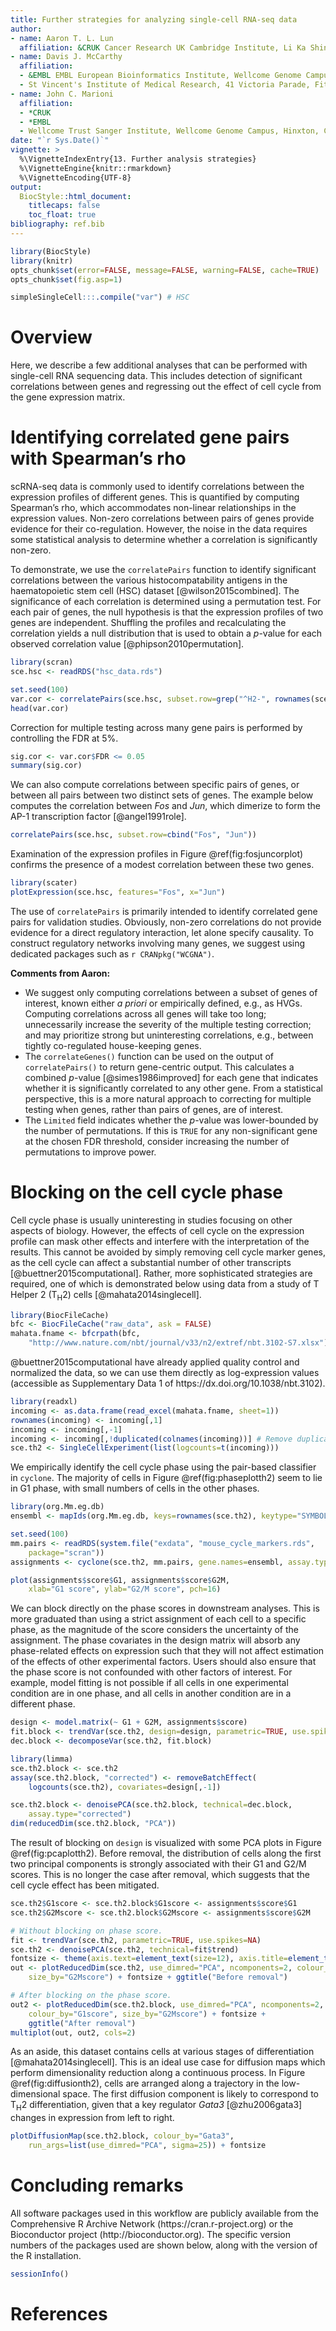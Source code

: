 ```yaml
---
title: Further strategies for analyzing single-cell RNA-seq data
author: 
- name: Aaron T. L. Lun
  affiliation: &CRUK Cancer Research UK Cambridge Institute, Li Ka Shing Centre, Robinson Way, Cambridge CB2 0RE, United Kingdom
- name: Davis J. McCarthy
  affiliation: 
  - &EMBL EMBL European Bioinformatics Institute, Wellcome Genome Campus, Hinxton, Cambridge CB10 1SD, United Kingdom
  - St Vincent's Institute of Medical Research, 41 Victoria Parade, Fitzroy, Victoria 3065, Australia
- name: John C. Marioni
  affiliation: 
  - *CRUK
  - *EMBL
  - Wellcome Trust Sanger Institute, Wellcome Genome Campus, Hinxton, Cambridge CB10 1SA, United Kingdom
date: "`r Sys.Date()`"
vignette: >
  %\VignetteIndexEntry{13. Further analysis strategies}
  %\VignetteEngine{knitr::rmarkdown}
  %\VignetteEncoding{UTF-8}    
output: 
  BiocStyle::html_document:
    titlecaps: false
    toc_float: true
bibliography: ref.bib
---
```


```r
library(BiocStyle)
library(knitr)
opts_chunk$set(error=FALSE, message=FALSE, warning=FALSE, cache=TRUE)
opts_chunk$set(fig.asp=1)
```

```r
simpleSingleCell:::.compile("var") # HSC 
```

# Overview

Here, we describe a few additional analyses that can be performed with single-cell RNA sequencing data.
This includes detection of significant correlations between genes
and regressing out the effect of cell cycle from the gene expression matrix.

# Identifying correlated gene pairs with Spearman's rho

scRNA-seq data is commonly used to identify correlations between the expression profiles of different genes.
This is quantified by computing Spearman's rho, which accommodates non-linear relationships in the expression values.
Non-zero correlations between pairs of genes provide evidence for their co-regulation.
However, the noise in the data requires some statistical analysis to determine whether a correlation is significantly non-zero.

To demonstrate, we use the `correlatePairs` function to identify significant correlations between the various histocompatability antigens in the haematopoietic stem cell (HSC) dataset [@wilson2015combined].
The significance of each correlation is determined using a permutation test.
For each pair of genes, the null hypothesis is that the expression profiles of two genes are independent.
Shuffling the profiles and recalculating the correlation yields a null distribution that is used to obtain a _p_-value for each observed correlation value [@phipson2010permutation].

```r
library(scran)
sce.hsc <- readRDS("hsc_data.rds")    

set.seed(100)
var.cor <- correlatePairs(sce.hsc, subset.row=grep("^H2-", rownames(sce.hsc)))
head(var.cor)
```

Correction for multiple testing across many gene pairs is performed by controlling the FDR at 5%.

```r
sig.cor <- var.cor$FDR <= 0.05
summary(sig.cor)
```

We can also compute correlations between specific pairs of genes, or between all pairs between two distinct sets of genes.
The example below computes the correlation between _Fos_ and _Jun_, which dimerize to form the AP-1 transcription factor [@angel1991role].

```r
correlatePairs(sce.hsc, subset.row=cbind("Fos", "Jun"))
```

Examination of the expression profiles in Figure \@ref(fig:fosjuncorplot) confirms the presence of a modest correlation between these two genes.

```r
library(scater)
plotExpression(sce.hsc, features="Fos", x="Jun")
```

The use of `correlatePairs` is primarily intended to identify correlated gene pairs for validation studies.
Obviously, non-zero correlations do not provide evidence for a direct regulatory interaction, let alone specify causality.
To construct regulatory networks involving many genes, we suggest using dedicated packages such as `r CRANpkg("WCGNA")`.

__Comments from Aaron:__

- We suggest only computing correlations between a subset of genes of interest, known either _a priori_ or empirically defined, e.g., as HVGs.
Computing correlations across all genes will take too long; unnecessarily increase the severity of the multiple testing correction; 
and may prioritize strong but uninteresting correlations, e.g., between tightly co-regulated house-keeping genes.
- The `correlateGenes()` function can be used on the output of `correlatePairs()` to return gene-centric output. 
This calculates a combined _p_-value [@simes1986improved] for each gene that indicates whether it is significantly correlated to any other gene.
From a statistical perspective, this is a more natural approach to correcting for multiple testing when genes, rather than pairs of genes, are of interest.
- The `Limited` field indicates whether the _p_-value was lower-bounded by the number of permutations.
If this is `TRUE` for any non-significant gene at the chosen FDR threshold, consider increasing the number of permutations to improve power.

# Blocking on the cell cycle phase

Cell cycle phase is usually uninteresting in studies focusing on other aspects of biology.
However, the effects of cell cycle on the expression profile can mask other effects and interfere with the interpretation of the results.
This cannot be avoided by simply removing cell cycle marker genes, as the cell cycle can affect a substantial number of other transcripts [@buettner2015computational].
Rather, more sophisticated strategies are required, one of which is demonstrated below using data from a study of T Helper 2 (T~H~2) cells [@mahata2014singlecell].

```r
library(BiocFileCache)
bfc <- BiocFileCache("raw_data", ask = FALSE)
mahata.fname <- bfcrpath(bfc, 
    "http://www.nature.com/nbt/journal/v33/n2/extref/nbt.3102-S7.xlsx")
```

@buettner2015computational have already applied quality control and normalized the data, so we can use them directly as log-expression values (accessible as Supplementary Data 1 of https://dx.doi.org/10.1038/nbt.3102).

```r
library(readxl)
incoming <- as.data.frame(read_excel(mahata.fname, sheet=1))
rownames(incoming) <- incoming[,1]
incoming <- incoming[,-1]
incoming <- incoming[,!duplicated(colnames(incoming))] # Remove duplicated genes.
sce.th2 <- SingleCellExperiment(list(logcounts=t(incoming)))
```

We empirically identify the cell cycle phase using the pair-based classifier in `cyclone`.
The majority of cells in Figure \@ref(fig:phaseplotth2) seem to lie in G1 phase, with small numbers of cells in the other phases.

```r
library(org.Mm.eg.db)
ensembl <- mapIds(org.Mm.eg.db, keys=rownames(sce.th2), keytype="SYMBOL", column="ENSEMBL")

set.seed(100)
mm.pairs <- readRDS(system.file("exdata", "mouse_cycle_markers.rds", 
    package="scran"))
assignments <- cyclone(sce.th2, mm.pairs, gene.names=ensembl, assay.type="logcounts")

plot(assignments$score$G1, assignments$score$G2M, 
    xlab="G1 score", ylab="G2/M score", pch=16)
```

We can block directly on the phase scores in downstream analyses.
This is more graduated than using a strict assignment of each cell to a specific phase, as the magnitude of the score considers the uncertainty of the assignment.
The phase covariates in the design matrix will absorb any phase-related effects on expression such that they will not affect estimation of the effects of other experimental factors.
Users should also ensure that the phase score is not confounded with other factors of interest.
For example, model fitting is not possible if all cells in one experimental condition are in one phase, and all cells in another condition are in a different phase.

```r
design <- model.matrix(~ G1 + G2M, assignments$score)
fit.block <- trendVar(sce.th2, design=design, parametric=TRUE, use.spikes=NA)
dec.block <- decomposeVar(sce.th2, fit.block)

library(limma)
sce.th2.block <- sce.th2
assay(sce.th2.block, "corrected") <- removeBatchEffect(
    logcounts(sce.th2), covariates=design[,-1])

sce.th2.block <- denoisePCA(sce.th2.block, technical=dec.block, 
    assay.type="corrected")
dim(reducedDim(sce.th2.block, "PCA"))
```

The result of blocking on `design` is visualized with some PCA plots in Figure \@ref(fig:pcaplotth2).
Before removal, the distribution of cells along the first two principal components is strongly associated with their G1 and G2/M scores.
This is no longer the case after removal, which suggests that the cell cycle effect has been mitigated.

```r
sce.th2$G1score <- sce.th2.block$G1score <- assignments$score$G1
sce.th2$G2Mscore <- sce.th2.block$G2Mscore <- assignments$score$G2M

# Without blocking on phase score.
fit <- trendVar(sce.th2, parametric=TRUE, use.spikes=NA) 
sce.th2 <- denoisePCA(sce.th2, technical=fit$trend)
fontsize <- theme(axis.text=element_text(size=12), axis.title=element_text(size=16))
out <- plotReducedDim(sce.th2, use_dimred="PCA", ncomponents=2, colour_by="G1score", 
    size_by="G2Mscore") + fontsize + ggtitle("Before removal")

# After blocking on the phase score.
out2 <- plotReducedDim(sce.th2.block, use_dimred="PCA", ncomponents=2, 
    colour_by="G1score", size_by="G2Mscore") + fontsize + 
    ggtitle("After removal")
multiplot(out, out2, cols=2)
```

As an aside, this dataset contains cells at various stages of differentiation [@mahata2014singlecell].
This is an ideal use case for diffusion maps which perform dimensionality reduction along a continuous process.
In Figure \@ref(fig:diffusionth2), cells are arranged along a trajectory in the low-dimensional space.
The first diffusion component is likely to correspond to T~H~2 differentiation, given that a key regulator _Gata3_ [@zhu2006gata3] changes in expression from left to right.

```r
plotDiffusionMap(sce.th2.block, colour_by="Gata3",
    run_args=list(use_dimred="PCA", sigma=25)) + fontsize
```

# Concluding remarks 

All software packages used in this workflow are publicly available from the Comprehensive R Archive Network (https://cran.r-project.org) or the Bioconductor project (http://bioconductor.org).
The specific version numbers of the packages used are shown below, along with the version of the R installation.

```r
sessionInfo()
```

# References


